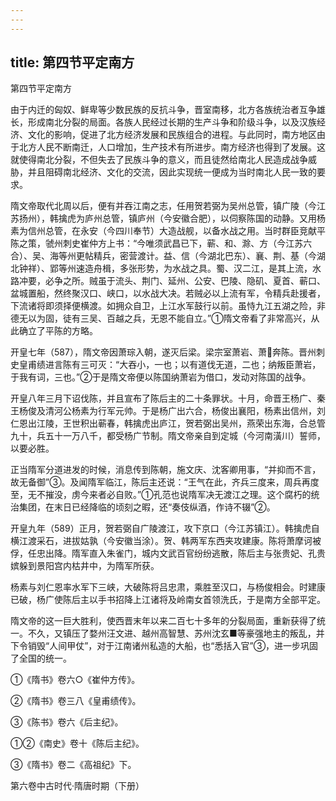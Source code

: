 ```yaml
---
---
---
```

title: 第四节平定南方
---







第四节平定南方



由于内迁的匈奴、鲜卑等少数民族的反抗斗争，晋室南移，北方各族统治者互争雄长，形成南北分裂的局面。各族人民经过长期的生产斗争和阶级斗争，以及汉族经济、文化的影响，促进了北方经济发展和民族组合的进程。与此同时，南方地区由于北方人民不断南迁，人口增加，生产技术有所进步。南方经济也得到了发展。这就使得南北分裂，不但失去了民族斗争的意义，而且徒然给南北人民造成战争威胁，并且阻碍南北经济、文化的交流，因此实现统一便成为当时南北人民一致的要求。

隋文帝取代北周以后，便有并吞江南之志，任用贺若弼为吴州总管，镇广陵（今江苏扬州），韩擒虎为庐州总管，镇庐州（今安徽合肥），以伺察陈国的动静。又用杨素为信州总管，在永安（今四川奉节）大造战舰，以备水战之用。当时群臣竞献平陈之策，虢州刺史崔仲方上书：“今唯须武昌已下，蕲、和、滁、方（今江苏六合）、吴、海等州更帖精兵，密营渡计。益、信（今湖北巴东）、襄、荆、基（今湖北钟祥）、郢等州速造舟楫，多张形势，为水战之具。蜀、汉二江，是其上流，水路冲要，必争之所。贼虽于流头、荆门、延州、公安、巴陵、隐矶、夏首、蕲口、盆城置船，然终聚汉口、峡口，以水战大决。若贼必以上流有军，令精兵赴援者，下流诸将即须择便横渡。如拥众自卫，上江水军鼓行以前。虽恃九江五湖之险，非德无以为固，徒有三吴、百越之兵，无恩不能自立。”①隋文帝看了非常高兴，从此确立了平陈的方略。

开皇七年（587），隋文帝因萧琮入朝，遂灭后梁。梁宗室萧岩、萧奔陈。晋州刺史皇甫绩进言陈有三可灭：“大吞小，一也；以有道伐无道，二也；纳叛臣萧岩，于我有词，三也。”②于是隋文帝便以陈国纳萧岩为借口，发动对陈国的战争。

开皇八年三月下诏伐陈，并且宣布了陈后主的二十条罪状。十月，命晋王杨广、秦王杨俊及清河公杨素为行军元帅。于是杨广出六合，杨俊出襄阳，杨素出信州，刘仁恩出江陵，王世积出蕲春，韩擒虎出庐江，贺若弼出吴州，燕荣出东海，合总管九十，兵五十一万八千，都受杨广节制。隋文帝亲自到定城（今河南潢川）誓师，以要必胜。

正当隋军分道进发的时候，消息传到陈朝，施文庆、沈客卿用事，“并抑而不言，故无备御”③。及闻隋军临江，陈后主还说：“王气在此，齐兵三度来，周兵再度至，无不摧没，虏今来者必自败。”①孔范也说隋军决无渡江之理。这个腐朽的统治集团，在末日已经降临的顷刻之暇，还“奏伎纵酒，作诗不辍”②。

开皇九年（589）正月，贺若弼自广陵渡江，攻下京口（今江苏镇江）。韩擒虎自横江渡采石，进拔姑孰（今安徽当涂）。贺、韩两军东西夹攻建康。陈将萧摩诃被俘，任忠出降。隋军直入朱雀门，城内文武百官纷纷逃散，陈后主与张贵妃、孔贵嫔躲到景阳宫内枯井中，为隋军所获。

杨素与刘仁恩率水军下三峡，大破陈将吕忠肃，乘胜至汉口，与杨俊相会。时建康已破，杨广使陈后主以手书招降上江诸将及岭南女首领洗氏，于是南方全部平定。

隋文帝的这一巨大胜利，使西晋末年以来二百七十多年的分裂局面，重新获得了统一。不久，又镇压了婺州汪文进、越州高智慧、苏州沈玄■等豪强地主的叛乱，并下令销毁“人间甲仗”，对于江南诸州私造的大船，也“悉括入官”③，进一步巩固了全国的统一。

①《隋书》卷六○《崔仲方传》。

②《隋书》卷三八《皇甫绩传》。

③《陈书》卷六《后主纪》。

①②《南史》卷十《陈后主纪》。

③《隋书》卷二《高祖纪》下。



















第六卷中古时代·隋唐时期（下册）